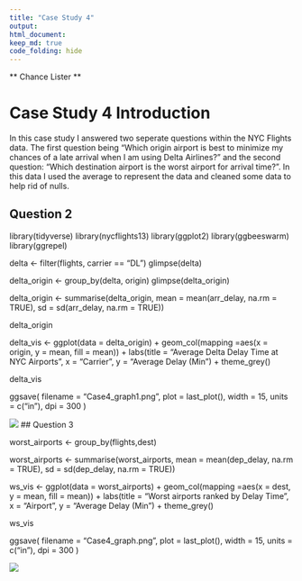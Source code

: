 ```yaml
---
title: "Case Study 4"
output: 
html_document:
keep_md: true
code_folding: hide
---
```

** Chance Lister **

# Case Study 4 Introduction

In this case study I answered two seperate questions within the NYC Flights data. The first question being "Which origin airport is best to minimize my chances of a late arrival when I am using Delta Airlines?" and the second question: "Which destination airport is the worst airport for arrival time?". In this data I used the average to represent the data and cleaned some data to help rid of nulls. 

## Question 2

library(tidyverse)
library(nycflights13)
library(ggplot2)
library(ggbeeswarm)
library(ggrepel)

delta <- filter(flights, carrier == "DL")
glimpse(delta)

delta_origin <- group_by(delta, origin)
glimpse(delta_origin)

delta_origin <- summarise(delta_origin,
                          mean = mean(arr_delay, na.rm = TRUE),
                          sd = sd(arr_delay, na.rm = TRUE))

delta_origin

delta_vis <- ggplot(data = delta_origin) +
  geom_col(mapping =aes(x = origin, y = mean, fill = mean)) +
  labs(title = "Average Delta Delay Time at NYC Airports",
       x = "Carrier",
       y = "Average Delay (Min") +
  theme_grey()

delta_vis

ggsave(
  filename = "Case4_graph1.png",
  plot = last_plot(),
  width = 15,
  units = c("in"),
  dpi = 300
)

![](Case4_graph1.png)
## Question 3

worst_airports <- group_by(flights,dest)

worst_airports <- summarise(worst_airports,
                            mean = mean(dep_delay, na.rm = TRUE),
                            sd = sd(dep_delay, na.rm = TRUE))

ws_vis <- ggplot(data = worst_airports) +
  geom_col(mapping =aes(x = dest, y = mean, fill = mean)) +
  labs(title = "Worst airports ranked by Delay Time",
       x = "Airport",
       y = "Average Delay (Min") +
  theme_grey()

ws_vis

ggsave(
  filename = "Case4_graph.png",
  plot = last_plot(),
  width = 15,
  units = c("in"),
  dpi = 300
)

![](Case4_graph.png)


